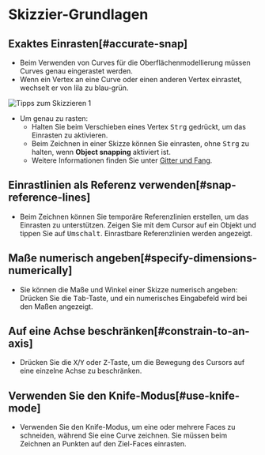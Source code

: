 
# Skizzier-Grundlagen

## Exaktes Einrasten[#accurate-snap]

- Beim Verwenden von Curves für die Oberflächenmodellierung müssen Curves genau eingerastet werden.
- Wenn ein Vertex an eine Curve oder einen anderen Vertex einrastet, wechselt er von lila zu blau-grün.

![Tipps zum Skizzieren 1](/img/sketching-tips-1.png)

- Um genau zu rasten:
    - Halten Sie beim Verschieben eines Vertex <kbd>Strg</kbd> gedrückt, um das Einrasten zu aktivieren.
    - Beim Zeichnen in einer Skizze können Sie einrasten, ohne <kbd>Strg</kbd> zu halten, wenn **Object snapping** aktiviert ist.
    - Weitere Informationen finden Sie unter [Gitter und Fang](/plasticity-essentials/snap).

## Einrastlinien als Referenz verwenden[#snap-reference-lines]

- Beim Zeichnen können Sie temporäre Referenzlinien erstellen, um das Einrasten zu unterstützen. Zeigen Sie mit dem Cursor auf ein Objekt und tippen Sie auf <kbd>Umschalt</kbd>. Einrastbare Referenzlinien werden angezeigt.

<VideoPlayer fileName="sketching-tips-2"/>

## Maße numerisch angeben[#specify-dimensions-numerically]

- Sie können die Maße und Winkel einer Skizze numerisch angeben: Drücken Sie die <kbd>Tab</kbd>-Taste, und ein numerisches Eingabefeld wird bei den Maßen angezeigt.

<VideoPlayer fileName="sketching-tips-3"/>

## Auf eine Achse beschränken[#constrain-to-an-axis]

- Drücken Sie die <kbd>X</kbd>/<kbd>Y</kbd> oder <kbd>Z</kbd>-Taste, um die Bewegung des Cursors auf eine einzelne Achse zu beschränken.

<VideoPlayer fileName="sketching-tips-4"/>

## Verwenden Sie den Knife-Modus[#use-knife-mode]

- Verwenden Sie den Knife-Modus, um eine oder mehrere Faces zu schneiden, während Sie eine Curve zeichnen. Sie müssen beim Zeichnen an Punkten auf den Ziel-Faces einrasten.

<VideoPlayer fileName="sketching-tips-5"/>
